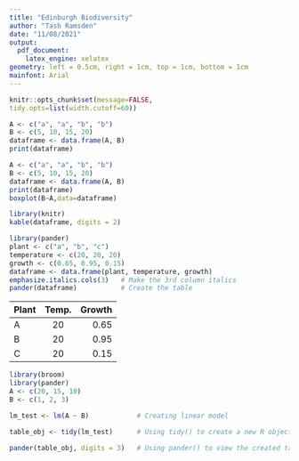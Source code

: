 ```yaml
---
title: "Edinburgh Biodiversity"
author: "Tash Ramsden"
date: "11/08/2021"
output:
  pdf_document:
    latex_engine: xelatex
geometry: left = 0.5cm, right = 1cm, top = 1cm, bottom = 1cm
mainfont: Arial
---
```


```r
knitr::opts_chunk$set(message=FALSE,
tidy.opts=list(width.cutoff=60))
```


```r
A <- c("a", "a", "b", "b")
B <- c(5, 10, 15, 20)
dataframe <- data.frame(A, B)
print(dataframe)
```


```r
A <- c("a", "a", "b", "b")
B <- c(5, 10, 15, 20)
dataframe <- data.frame(A, B)
print(dataframe)
boxplot(B~A,data=dataframe)
```

\pagebreak

```r
library(knitr)
kable(dataframe, digits = 2)
```

```r
library(pander)
plant <- c("a", "b", "c")
temperature <- c(20, 20, 20)
growth <- c(0.65, 0.95, 0.15)
dataframe <- data.frame(plant, temperature, growth)
emphasize.italics.cols(3)   # Make the 3rd column italics
pander(dataframe)           # Create the table
```

| Plant | Temp. | Growth |
|:------|:-----:|-------:|
| A     | 20    | 0.65   |
| B     | 20    | 0.95   |
| C     | 20    | 0.15   |

```r
library(broom)
library(pander)
A <- c(20, 15, 10)
B <- c(1, 2, 3)

lm_test <- lm(A ~ B)            # Creating linear model

table_obj <- tidy(lm_test)      # Using tidy() to create a new R object called table

pander(table_obj, digits = 3)   # Using pander() to view the created table, with 3 sig figs 
```





